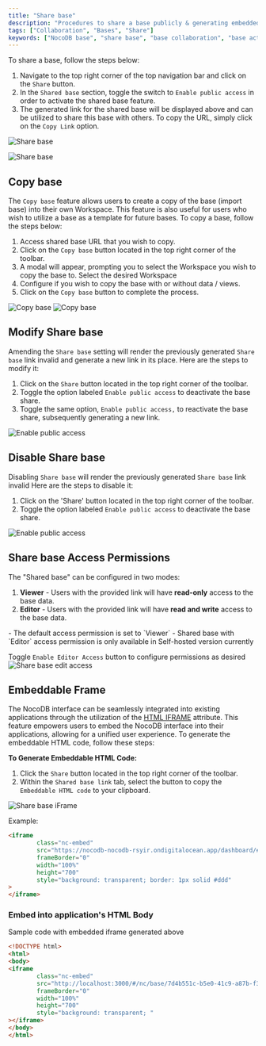 ```yaml
---
title: "Share base"
description: "Procedures to share a base publicly & generating embedded iframe"
tags: ["Collaboration", "Bases", "Share"]
keywords: ["NocoDB base", "share base", "base collaboration", "base actions", "base settings"]
---
```


To share a base, follow the steps below:
1. Navigate to the top right corner of the top navigation bar and click on the `Share` button.
2. In the `Shared base` section, toggle the switch to `Enable public access` in order to activate the shared base feature.
3. The generated link for the shared base will be displayed above and can be utilized to share this base with others. To copy the URL, simply click on the `Copy Link` option.

![Share base](/img/v2/base/share-base-1.png)

![Share base](/img/v2/base/share-base-2.png)

## Copy base
The `Copy base` feature allows users to create a copy of the base (import base) into their own Workspace. This feature is also useful for users who wish to utilize a base as a template for future bases. To copy a base, follow the steps below:

1. Access shared base URL that you wish to copy.
2. Click on the `Copy base` button located in the top right corner of the toolbar.
3. A modal will appear, prompting you to select the Workspace you wish to copy the base to. Select the desired Workspace 
4. Configure if you wish to copy the base with or without data / views.
5. Click on the `Copy base` button to complete the process.

![Copy base](/img/v2/base/share-base-copy-base.png)
![Copy base](/img/v2/base/share-base-copy-base-2.png)

## Modify Share base
Amending the `Share base` setting will render the previously generated `Share base` link invalid and generate a new link in its place.
Here are the steps to modify it:
1. Click on the `Share` button located in the top right corner of the toolbar.
2. Toggle the option labeled `Enable public access` to deactivate the base share.
3. Toggle the same option, `Enable public access,` to reactivate the base share, subsequently generating a new link.

![Enable public access](/img/v2/base/share-base-enable-public-access.png)

## Disable Share base
Disabling `Share base` will render the previously generated `Share base` link invalid
Here are the steps to disable it:
1. Click on the 'Share' button located in the top right corner of the toolbar.
2. Toggle the option labeled `Enable public access` to deactivate the base share.

![Enable public access](/img/v2/base/share-base-enable-public-access.png)

## Share base Access Permissions
The "Shared base" can be configured in two modes:

1. **Viewer** - Users with the provided link will have **read-only** access to the base data.
2. **Editor** - Users with the provided link will have **read and write** access to the base data.

<Callout type="note">
- The default access permission is set to `Viewer`
- Shared base with `Editor` access permission is only available in Self-hosted version currently
</Callout>

Toggle `Enable Editor Access` button to configure permissions as desired
![Share base edit access](/img/v2/base/share-base-edit-access.png)


## Embeddable Frame

The NocoDB interface can be seamlessly integrated into existing applications through the utilization of the [HTML IFRAME](https://developer.mozilla.org/en-US/docs/Web/HTML/Element/iframe) attribute. This feature empowers users to embed the NocoDB interface into their applications, allowing for a unified user experience. To generate the embeddable HTML code, follow these steps:

**To Generate Embeddable HTML Code:**
1. Click the `Share` button located in the top right corner of the toolbar.
2. Within the `Shared base link` tab, select the button to copy the `Embeddable HTML code` to your clipboard.

![Share base iFrame](/img/v2/base/share-base-iframe.png)

Example:

```html
<iframe
        class="nc-embed"
        src="https://nocodb-nocodb-rsyir.ondigitalocean.app/dashboard/#/nc/base/e3bba9df-4fc1-4d11-b7ce-41c4a3ad6810?embed"
        frameBorder="0"
        width="100%"
        height="700"
        style="background: transparent; border: 1px solid #ddd"
>
</iframe>
```

### Embed into application's HTML Body

Sample code with embedded iframe generated above

```html
<!DOCTYPE html>
<html>
<body>
<iframe
        class="nc-embed"
        src="http://localhost:3000/#/nc/base/7d4b551c-b5e0-41c9-a87b-f3984c21d2c7?embed"
        frameBorder="0"
        width="100%"
        height="700"
        style="background: transparent; "
></iframe>
</body>
</html>
```


